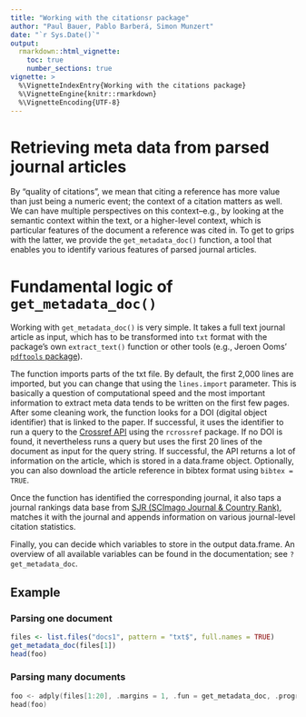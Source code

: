 ```yaml
---
title: "Working with the citationsr package"
author: "Paul Bauer, Pablo Barberá, Simon Munzert"
date: "`r Sys.Date()`"
output: 
  rmarkdown::html_vignette:
    toc: true
    number_sections: true
vignette: >
  %\VignetteIndexEntry{Working with the citations package}
  %\VignetteEngine{knitr::rmarkdown}
  %\VignetteEncoding{UTF-8}
---
```




# Retrieving meta data from parsed journal articles

By "quality of citations", we mean that citing a reference has more value than just being a numeric event; the context of a citation matters as well. We can have multiple perspectives on this context--e.g., by looking at the semantic context within the text, or a higher-level context, which is particular features of the document a reference was cited in. To get to grips with the latter, we provide the `get_metadata_doc()` function, a tool that enables you to identify various features of parsed journal articles.


# Fundamental logic of `get_metadata_doc()`

Working with `get_metadata_doc()` is very simple. It takes a full text journal article as input, which has to be transformed into `txt` format with the package's own `extract_text()` function or other tools (e.g., Jeroen Ooms' [`pdftools` package](https://cran.r-project.org/web/packages/pdftools/index.html)). 

The function imports parts of the txt file. By default, the first 2,000 lines are imported, but you can change that using the `lines.import` parameter. This is basically a question of computational speed and the most important information to extract meta data tends to be written on the first few pages. After some cleaning work, the function looks for a DOI (digital object identifier) that is linked to the paper. If successful, it uses the identifier to run a query to the [Crossref API](http://search.crossref.org/help/api) using the `rcrossref` package. If no DOI is found, it nevertheless runs a query but uses the first 20 lines of the document as input for the query string. If successful, the API returns a lot of information on the article, which is stored in a data.frame object. Optionally, you can also download the article reference in bibtex format using `bibtex = TRUE`. 

Once the function has identified the corresponding journal, it also taps a journal rankings data base from [SJR (SCImago Journal & Country Rank)](http://www.scimagojr.com/journalrank.php), matches it with the journal and appends information on various journal-level citation statistics.

Finally, you can decide which variables to store in the output data.frame. An overview of all available variables can be found in the documentation; see `?get_metadata_doc`.


## Example

### Parsing one document

```r
files <- list.files("docs1", pattern = "txt$", full.names = TRUE)
get_metadata_doc(files[1])
head(foo)
```

### Parsing many documents

```c
foo <- adply(files[1:20], .margins = 1, .fun = get_metadata_doc, .progress = "text")
head(foo)
```

